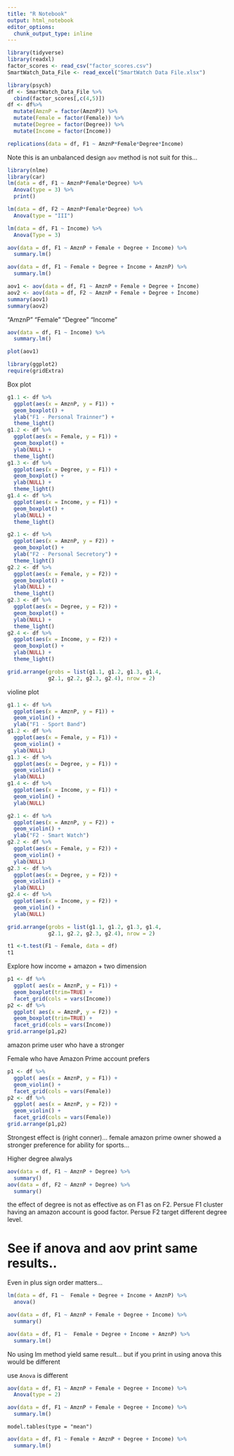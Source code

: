```yaml
---
title: "R Notebook"
output: html_notebook
editor_options: 
  chunk_output_type: inline
---
```


```r
library(tidyverse)
library(readxl)
factor_scores <- read_csv("factor_scores.csv")
SmartWatch_Data_File <- read_excel("SmartWatch Data File.xlsx")
```

```r
library(psych)
df <- SmartWatch_Data_File %>%
  cbind(factor_scores[,c(4,5)])
df <- df%>%
  mutate(AmznP = factor(AmznP)) %>%
  mutate(Female = factor(Female)) %>%
  mutate(Degree = factor(Degree)) %>%
  mutate(Income = factor(Income))
```

```r
replications(data = df, F1 ~ AmznP*Female*Degree*Income)
```
Note this is an unbalanced design `aov` method is not suit for this...

```r
library(nlme)
library(car)
lm(data = df, F1 ~ AmznP*Female*Degree) %>%
  Anova(type = 3) %>%
  print()
```
```r
lm(data = df, F2 ~ AmznP*Female*Degree) %>%
  Anova(type = "III")
```
```r
lm(data = df, F1 ~ Income) %>%
  Anova(Type = 3)
```


```r
aov(data = df, F1 ~ AmznP + Female + Degree + Income) %>%
  summary.lm()

aov(data = df, F1 ~ Female + Degree + Income + AmznP) %>%
  summary.lm()
```

```r
aov1 <- aov(data = df, F1 ~ AmznP + Female + Degree + Income) 
aov2 <- aov(data = df, F2 ~ AmznP + Female + Degree + Income) 
summary(aov1)
summary(aov2)
```
"AmznP"  "Female" "Degree" "Income"
```r
aov(data = df, F1 ~ Income) %>%
  summary.lm()

```

```r
plot(aov1)
```

```r
library(ggplot2)
require(gridExtra)
```
Box plot
```r
g1.1 <- df %>%
  ggplot(aes(x = AmznP, y = F1)) +
  geom_boxplot() + 
  ylab("F1 - Personal Trainner") + 
  theme_light()
g1.2 <- df %>%
  ggplot(aes(x = Female, y = F1)) +
  geom_boxplot() + 
  ylab(NULL) + 
  theme_light()
g1.3 <- df %>%
  ggplot(aes(x = Degree, y = F1)) + 
  geom_boxplot() + 
  ylab(NULL) + 
  theme_light()
g1.4 <- df %>%
  ggplot(aes(x = Income, y = F1)) + 
  geom_boxplot() + 
  ylab(NULL) + 
  theme_light()

g2.1 <- df %>%
  ggplot(aes(x = AmznP, y = F2)) +
  geom_boxplot() + 
  ylab("F2 - Personal Secretory") + 
  theme_light()
g2.2 <- df %>%
  ggplot(aes(x = Female, y = F2)) +
  geom_boxplot() + 
  ylab(NULL) + 
  theme_light()
g2.3 <- df %>%
  ggplot(aes(x = Degree, y = F2)) + 
  geom_boxplot() + 
  ylab(NULL) + 
  theme_light()
g2.4 <- df %>%
  ggplot(aes(x = Income, y = F2)) + 
  geom_boxplot() + 
  ylab(NULL) + 
  theme_light()

grid.arrange(grobs = list(g1.1, g1.2, g1.3, g1.4,
             g2.1, g2.2, g2.3, g2.4), nrow = 2)
```
violine plot
```r
g1.1 <- df %>%
  ggplot(aes(x = AmznP, y = F1)) +
  geom_violin() + 
  ylab("F1 - Sport Band")
g1.2 <- df %>%
  ggplot(aes(x = Female, y = F1)) +
  geom_violin() + 
  ylab(NULL)
g1.3 <- df %>%
  ggplot(aes(x = Degree, y = F1)) + 
  geom_violin() + 
  ylab(NULL)
g1.4 <- df %>%
  ggplot(aes(x = Income, y = F1)) + 
  geom_violin() + 
  ylab(NULL)

g2.1 <- df %>%
  ggplot(aes(x = AmznP, y = F2)) +
  geom_violin() + 
  ylab("F2 - Smart Watch")
g2.2 <- df %>%
  ggplot(aes(x = Female, y = F2)) +
  geom_violin() + 
  ylab(NULL)
g2.3 <- df %>%
  ggplot(aes(x = Degree, y = F2)) + 
  geom_violin() + 
  ylab(NULL)
g2.4 <- df %>%
  ggplot(aes(x = Income, y = F2)) + 
  geom_violin() + 
  ylab(NULL)

grid.arrange(grobs = list(g1.1, g1.2, g1.3, g1.4,
             g2.1, g2.2, g2.3, g2.4), nrow = 2)
```

```r
t1 <-t.test(F1 ~ Female, data = df)
t1
```

Explore how income + amazon + two dimension
```r
p1 <- df %>%
  ggplot( aes(x = AmznP, y = F1)) +
  geom_boxplot(trim=TRUE) + 
  facet_grid(cols = vars(Income))
p2 <- df %>%
  ggplot( aes(x = AmznP, y = F2)) +
  geom_boxplot(trim=TRUE) + 
  facet_grid(cols = vars(Income))
grid.arrange(p1,p2)
```
amazon prime user who have a stronger 

Female who have Amazon Prime account prefers 
```r
p1 <- df %>%
  ggplot( aes(x = AmznP, y = F1)) +
  geom_violin() + 
  facet_grid(cols = vars(Female))
p2 <- df %>%
  ggplot( aes(x = AmznP, y = F2)) +
  geom_violin() + 
  facet_grid(cols = vars(Female))
grid.arrange(p1,p2)
```
Strongest effect is (right conner)... female amazon prime owner showed a stronger preference for ability for sports... 


Higher degree alwalys 
```r
aov(data = df, F1 ~ AmznP + Degree) %>%
  summary()
aov(data = df, F2 ~ AmznP + Degree) %>%
  summary()
```
the effect of degree is not as effective as on F1 as on F2. Persue F1 cluster having an amazon account is good factor. Persue F2 target different degree level.


# See if anova and aov print same results..

Even in plus sign order matters...
```r
lm(data = df, F1 ~  Female + Degree + Income + AmznP) %>%
  anova()
```

```r
aov(data = df, F1 ~ AmznP + Female + Degree + Income) %>%
  summary()
```

```r
aov(data = df, F1 ~  Female + Degree + Income + AmznP) %>%
  summary.lm()
```
No using lm method yield same result... but if you print in using anova this would be different 

use `Anova` is different
```r
aov(data = df, F1 ~ AmznP + Female + Degree + Income) %>%
  Anova(type = 2)
```

```r
aov(data = df, F1 ~ AmznP + Female + Degree + Income) %>%
  summary.lm()
```
`model.tables(type = "mean")`
```r
aov(data = df, F1 ~ Female + AmznP + Degree + Income) %>%
  summary.lm()
```


